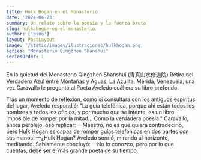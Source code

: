 ```yaml
---
title: Hulk Hogan en el Monasterio
date: '2024-04-23'
summary: Un relato sobre la poesía y la fuerza bruta
slug: hulk-hogan-en-el-monasterio
author: ['pino']
layout: PostLayout
image: '/static/images/ilustraciones/hulkhogan.png'
series: "Monasterio Qingzhen Shanshui"
seriesOrder: 1
---
```


En la quietud del Monasterio Qingzhen Shanshui (青真山水修道院) Retiro del Verdadero Azul entre Montañas y Aguas, La Azulita, Mérida, Venezuela, una vez Caravallo le preguntó al Poeta Aveledo cuál era su libro preferido. 

Tras un momento de reflexión, como si consultara con los antiguos espíritus del lugar, Aveledo respondió: "La guía telefónica, porque ahí están todos los nombres y todos los oficios, y por mucho que se intente, es un libro imposible de romper por la mitad... Como la verdadera poesía."
Caravallo, ahora perplejo, osó replicar:
—Maestro, no es que quiera contradecirlo, pero Hulk Hogan es capaz de romper guías telefónicas en dos partes con sus manos. 
—¿Hulk Hogan?  Aveledo sonrió, mirando al horizonte, meditando. Sabiamente concluyó: 
—No lo conozco, pero por lo que cuentas, debe ser el más grande poeta de su tiempo. 